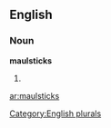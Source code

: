 
==English==

===Noun===
'''maulsticks'''

# {{plural of|[[maulstick]]}}

[[Category:English plurals]]

[[ar:maulsticks]]